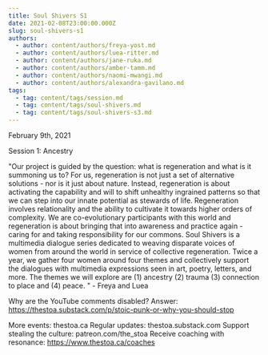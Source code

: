 ```yaml
---
title: Soul Shivers S1
date: 2021-02-08T23:00:00.000Z
slug: soul-shivers-s1
authors:
  - author: content/authors/freya-yost.md
  - author: content/authors/luea-ritter.md
  - author: content/authors/jane-ruka.md
  - author: content/authors/amber-tamm.md
  - author: content/authors/naomi-mwangi.md
  - author: content/authors/alexandra-gavilano.md
tags:
  - tag: content/tags/session.md
  - tag: content/tags/soul-shivers.md
  - tag: content/tags/soul-shivers-s3.md
---
```


February 9th, 2021

Session 1: Ancestry

"Our project is guided by the question: what is regeneration and what is it summoning us to? For us, regeneration is not just a set of alternative solutions - nor is it just about nature. Instead, regeneration is about activating the capability and will to shift unhealthy ingrained patterns so that we can step into our innate potential as stewards of life. Regeneration involves relationality and the ability to cultivate it towards higher orders of complexity. We are co-evolutionary participants with this world and regeneration is about bringing that into awareness and practice again - caring for and taking responsibility for our commons. Soul Shivers is a multimedia dialogue series dedicated to weaving disparate voices of women from around the world in service of collective regeneration. Twice a year, we gather four women around four themes and collectively support the dialogues with multimedia expressions seen in art, poetry, letters, and more. The themes we will explore are (1) ancestry (2) trauma (3) connection to place and (4) peace. " - Freya and Luea

Why are the YouTube comments disabled? Answer: https://thestoa.substack.com/p/stoic-punk-or-why-you-should-stop

More events: thestoa.ca
Regular updates: thestoa.substack.com
Support stealing the culture: patreon.com/the_stoa
Receive coaching with resonance: https://www.thestoa.ca/coaches
